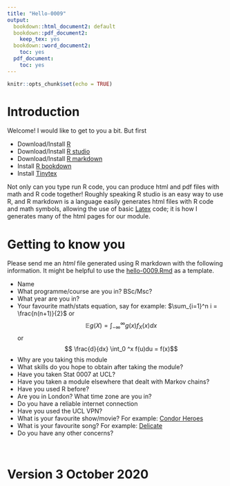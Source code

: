 ```yaml
---
title: "Hello-0009"
output:
  bookdown::html_document2: default
  bookdown::pdf_document2:
    keep_tex: yes
  bookdown::word_document2:
    toc: yes
  pdf_document:
    toc: yes
---
```



```r
knitr::opts_chunk$set(echo = TRUE)
```


# Introduction

Welcome!  I would like to get to you a bit. But first

*  Download/Install [R](https://www.r-project.org/)
*  Download/Install [R studio](https://rstudio.com/)
*  Download/Install [R markdown](https://rmarkdown.rstudio.com/)
*  Install  [R bookdown](https://bookdown.org/yihui/bookdown/get-started.html)
*  Install [Tinytex](https://yihui.org/tinytex/)

Not only can you type run R code, you can produce html and pdf files with math and R code together!  Roughly speaking R studio is an easy way to use R, and R markdown is a language easily generates html files with R code and math symbols, allowing the use of basic [Latex](https://en.wikibooks.org/wiki/LaTeX/Mathematics) code; it is how I generates many of the html pages for our module.

#  Getting to know you

Please send me an *html* file generated using R markdown with the following information.  It might be helpful to use the [hello-0009.Rmd](https://tsoo-math.github.io/uc/hello-0009.rmd) as a template.

*  Name
*  What programme/course are you in? BSc/Msc?
*  What year are you in?
*  Your favourite math/stats equation, say for example:
$\sum_{i=1}^n i = \frac{n(n+1)}{2}$ or
$$ \mathbb{E} g(X) = \int_{-\infty} ^{\infty} g(x) f_X(x) dx$$
or
$$ \frac{d}{dx} \int_0 ^x f(u)du = f(x)$$
*  Why are you taking this module
*  What skills do you hope to obtain after taking the module?
*  Have you taken Stat 0007 at UCL?
*  Have you taken a module elsewhere that dealt with Markov chains?
*  Have you used R before?
*  Are you in London?  What time zone are you in?
*  Do you have a reliable internet connection
*  Have you used the UCL VPN?
*  What is your favourite show/movie?  For example: [Condor Heroes](https://www.youtube.com/watch?v=jC1rTOLNGBY) 
*  What is your favourite song?  For example:  [Delicate](https://www.youtube.com/watch?v=tCXGJQYZ9JA)
*  Do you have any other concerns?

<br>

#  Version 3 October 2020
<br>
<br>
<br>


